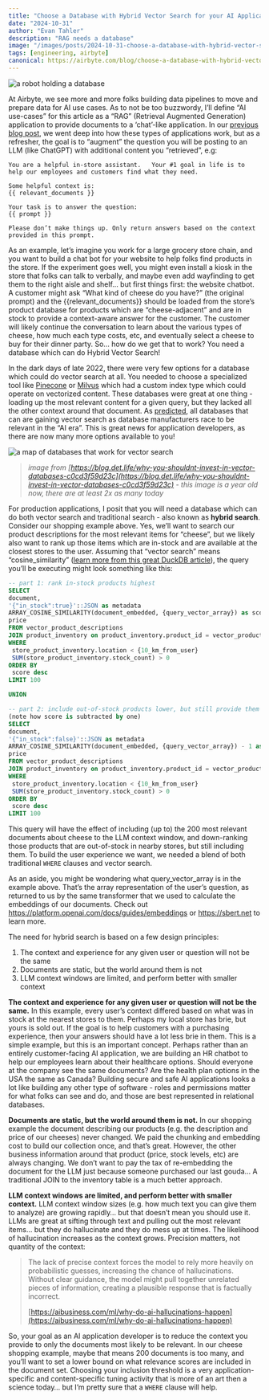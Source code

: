 ```yaml
---
title: "Choose a Database with Hybrid Vector Search for your AI Applications"
date: "2024-10-31"
author: "Evan Tahler"
description: "RAG needs a database"
image: "/images/posts/2024-10-31-choose-a-database-with-hybrid-vector-search-for-your-ai-applications/image-1.png"
tags: [engineering, airbyte]
canonical: https://airbyte.com/blog/choose-a-database-with-hybrid-vector-search-for-your-ai-applications
---
```


<Image
  alt="a robot holding a database"
  src="/images/posts/2024-10-31-choose-a-database-with-hybrid-vector-search-for-your-ai-applications/image-1.png"
  width={580}
  height={584}
/>

At Airbyte, we see more and more folks building data pipelines to move and prepare data for AI use cases. As to not be too buzzwordy, I’ll define “AI use-cases” for this article as a “RAG” (Retrieval Augmented Generation) application to provide documents to a ‘chat’-like application. In our [previous blog post](https://airbyte.com/blog/not-impressed-with-your-ai-experience-its-not-the-model-its-the-data), we went deep into how these types of applications work, but as a refresher, the goal is to “augment” the question you will be posting to an LLM (like ChatGPT) with additional content you “retrieved”, e.g:

```text
You are a helpful in-store assistant.   Your #1 goal in life is to help our employees and customers find what they need.

Some helpful context is:
{{ relevant_documents }}

Your task is to answer the question:
{{ prompt }}

Please don’t make things up. Only return answers based on the context provided in this prompt.
```

As an example, let’s imagine you work for a large grocery store chain, and you want to build a chat bot for your website to help folks find products in the store. If the experiment goes well, you might even install a kiosk in the store that folks can talk to verbally, and maybe even add wayfinding to get them to the right aisle and shelf… but first things first: the website chatbot. A customer might ask “What kind of cheese do you have?” (the original prompt) and the {{relevant_documents}} should be loaded from the store’s product database for products which are “cheese-adjacent” and are in stock to provide a context-aware answer for the customer. The customer will likely continue the conversation to learn about the various types of cheese, how much each type costs, etc, and eventually select a cheese to buy for their dinner party. So… how do we get that to work? You need a database which can do Hybrid Vector Search!

In the dark days of late 2022, there were very few options for a database which could do vector search at all. You needed to choose a specialized tool like [Pinecone](https://www.pinecone.io/) or [Milvus](https://milvus.io/) which had a custom index type which could operate on vectorized content. These databases were great at one thing - loading up the most relevant content for a given query, but they lacked all the other context around that document. As [predicted](https://news.ycombinator.com/item?id=37747534), all databases that can are gaining vector search as database manufacturers race to be relevant in the “AI era”. This is great news for application developers, as there are now many more options available to you!

<Image
  alt="a map of databases that work for vector search"
  src="/images/posts/2024-10-31-choose-a-database-with-hybrid-vector-search-for-your-ai-applications/image-2.png"
  width={520}
  height={416}
/>

> _image from [https://blog.det.life/why-you-shouldnt-invest-in-vector-databases-c0cd3f59d23c](https://blog.det.life/why-you-shouldnt-invest-in-vector-databases-c0cd3f59d23c) - this image is a year old now, there are at least 2x as many today_

For production applications, I posit that you will need a database which can do both vector search and traditional search - also known as **hybrid search**. Consider our shopping example above. Yes, we’ll want to search our product descriptions for the most relevant items for “cheese”, but we likely also want to rank up those items which are in-stock and are available at the closest stores to the user. Assuming that “vector search” means “cosine_similarity” ([learn more from this great DuckDB article](https://motherduck.com/blog/search-using-duckdb-part-1/)), the query you’ll be executing might look something like this:

```sql
-- part 1: rank in-stock products highest
SELECT
document,
'{"in_stock":true}'::JSON as metadata
ARRAY_COSINE_SIMILARITY(document_embedded, {query_vector_array}) as score
price
FROM vector_product_descriptions
JOIN product_inventory on product_inventory.product_id = vector_product_descriptions.product_id
WHERE
 store_product_inventory.location < {10_km_from_user}
 SUM(store_product_inventory.stock_count) > 0
ORDER BY
 score desc
LIMIT 100

UNION

-- part 2: include out-of-stock products lower, but still provide them to the LLM context
(note how score is subtracted by one)
SELECT
document,
'{"in_stock":false}'::JSON as metadata
ARRAY_COSINE_SIMILARITY(document_embedded, {query_vector_array}) - 1 as score
price
FROM vector_product_descriptions
JOIN product_inventory on product_inventory.product_id = vector_product_descriptions.product_id
WHERE
 store_product_inventory.location < {10_km_from_user}
 SUM(store_product_inventory.stock_count) > 0
ORDER BY
 score desc
LIMIT 100
```

This query will have the effect of including (up to) the 200 most relevant documents about cheese to the LLM context window, and down-ranking those products that are out-of-stock in nearby stores, but still including them. To build the user experience we want, we needed a blend of both traditional `WHERE` clauses and vector search.

As an aside, you might be wondering what query_vector_array is in the example above. That’s the array representation of the user’s question, as returned to us by the same transformer that we used to calculate the embeddings of our documents. Check out https://platform.openai.com/docs/guides/embeddings or https://sbert.net to learn more.

The need for hybrid search is based on a few design principles:

1. The context and experience for any given user or question will not be the same
2. Documents are static, but the world around them is not
3. LLM context windows are limited, and perform better with smaller context

**The context and experience for any given user or question will not be the same.** In this example, every user’s context differed based on what was in stock at the nearest stores to them. Perhaps my local store has brie, but yours is sold out. If the goal is to help customers with a purchasing experience, then your answers should have a lot less brie in them. This is a simple example, but this is an important concept. Perhaps rather than an entirely customer-facing AI application, we are building an HR chatbot to help our employees learn about their healthcare options. Should everyone at the company see the same documents? Are the health plan options in the USA the same as Canada? Building secure and safe AI applications looks a lot like building any other type of software - roles and permissions matter for what folks can see and do, and those are best represented in relational databases.

**Documents are static, but the world around them is not.** In our shopping example the document describing our products (e.g. the description and price of our cheeses) never changed. We paid the chunking and embedding cost to build our collection once, and that’s great. However, the other business information around that product (price, stock levels, etc) are always changing. We don’t want to pay the tax of re-embedding the document for the LLM just because someone purchased our last gouda… A traditional JOIN to the inventory table is a much better approach.

**LLM context windows are limited, and perform better with smaller context.** LLM context window sizes (e.g. how much text you can give them to analyze) are growing rapidly… but that doesn’t mean you should use it. LLMs are great at sifting through text and pulling out the most relevant items… but they do hallucinate and they do mess up at times. The likelihood of hallucination increases as the context grows. Precision matters, not quantity of the context:

> The lack of precise context forces the model to rely more heavily on probabilistic guesses, increasing the chance of hallucinations. Without clear guidance, the model might pull together unrelated pieces of information, creating a plausible response that is factually incorrect.
>
> [https://aibusiness.com/ml/why-do-ai-hallucinations-happen](https://aibusiness.com/ml/why-do-ai-hallucinations-happen)

So, your goal as an AI application developer is to reduce the context you provide to only the documents most likely to be relevant. In our cheese shopping example, maybe that means 200 documents is too many, and you’ll want to set a lower bound on what relevance scores are included in the document set. Choosing your inclusion threshold is a very application-specific and content-specific tuning activity that is more of an art then a science today… but I’m pretty sure that a `WHERE` clause will help.
